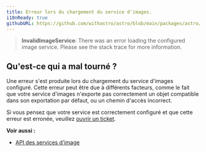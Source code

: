 ```yaml
---
title: Erreur lors du chargement du service d'images.
i18nReady: true
githubURL: https://github.com/withastro/astro/blob/main/packages/astro/src/core/errors/errors-data.ts
---
```


> **InvalidImageService**: There was an error loading the configured image service. Please see the stack trace for more information.

## Qu'est-ce qui a mal tourné ?
Une erreur s'est produite lors du chargement du service d'images configuré. Cette erreur peut être due à différents facteurs, comme le fait que votre service d'images n'exporte pas correctement un objet compatible dans son exportation par défaut, ou un chemin d'accès incorrect.

Si vous pensez que votre service est correctement configuré et que cette erreur est erronée, veuillez [ouvrir un ticket](https://astro.build/issues/).

**Voir aussi :**
-  [API des services d'image](/fr/reference/image-service-reference/)
